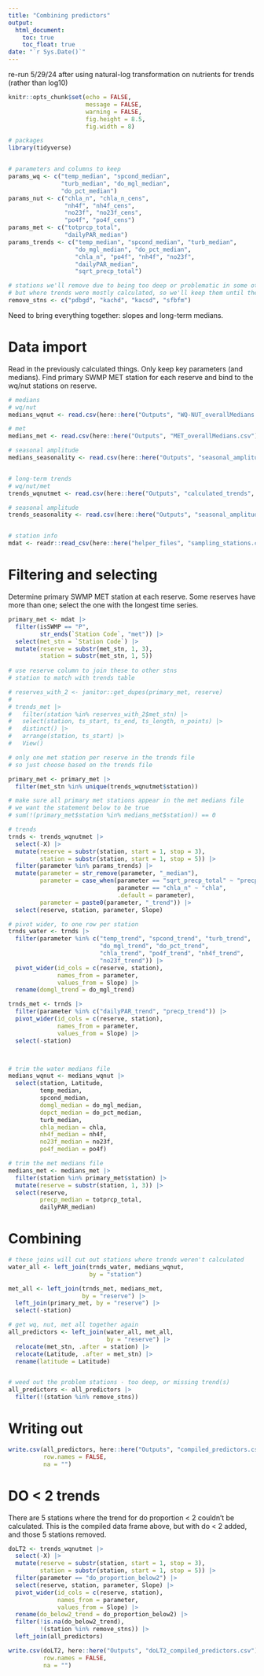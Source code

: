 ```yaml
---
title: "Combining predictors"
output: 
  html_document:
    toc: true
    toc_float: true
date: "`r Sys.Date()`"
---
```


re-run 5/29/24 after using natural-log transformation on nutrients for trends (rather than log10)  

```r
knitr::opts_chunk$set(echo = FALSE,
                      message = FALSE,
                      warning = FALSE,
                      fig.height = 8.5,
                      fig.width = 8)

# packages
library(tidyverse)


# parameters and columns to keep
params_wq <- c("temp_median", "spcond_median", 
               "turb_median", "do_mgl_median",
               "do_pct_median")
params_nut <- c("chla_n", "chla_n_cens",
                "nh4f", "nh4f_cens",
                "no23f", "no23f_cens",
                "po4f", "po4f_cens")
params_met <- c("totprcp_total",
                "dailyPAR_median")
params_trends <- c("temp_median", "spcond_median", "turb_median",
                   "do_mgl_median", "do_pct_median",
                   "chla_n", "po4f", "nh4f", "no23f",
                   "dailyPAR_median",
                   "sqrt_precp_total")

# stations we'll remove due to being too deep or problematic in some other way
# but where trends were mostly calculated, so we'll keep them until the end
remove_stns <- c("pdbgd", "kachd", "kacsd", "sfbfm")
```

Need to bring everything together: slopes and long-term medians.  

# Data import  

Read in the previously calculated things. Only keep key parameters (and medians). Find primary SWMP MET station for each reserve and bind to the wq/nut stations on reserve.  

```r
# medians
# wq/nut
medians_wqnut <- read.csv(here::here("Outputs", "WQ-NUT_overallMedians.csv"))

# met
medians_met <- read.csv(here::here("Outputs", "MET_overallMedians.csv"))

# seasonal amplitude
medians_seasonality <- read.csv(here::here("Outputs", "seasonal_amplitude_medians.csv"))


# long-term trends
# wq/nut/met
trends_wqnutmet <- read.csv(here::here("Outputs", "calculated_trends", "long-term-trends.csv"))

# seasonal amplitude
trends_seasonality <- read.csv(here::here("Outputs", "seasonal_amplitude_medians.csv"))


# station info
mdat <- readr::read_csv(here::here("helper_files", "sampling_stations.csv"))
```

# Filtering and selecting  

Determine primary SWMP MET station at each reserve. Some reserves have more than one; select the one with the longest time series.  

```r
primary_met <- mdat |> 
  filter(isSWMP == "P",
         str_ends(`Station Code`, "met")) |> 
  select(met_stn = `Station Code`) |> 
  mutate(reserve = substr(met_stn, 1, 3),
         station = substr(met_stn, 1, 5))  
  
# use reserve column to join these to other stns
# station to match with trends table

# reserves_with_2 <- janitor::get_dupes(primary_met, reserve)
# 
# trends_met |> 
#   filter(station %in% reserves_with_2$met_stn) |> 
#   select(station, ts_start, ts_end, ts_length, n_points) |> 
#   distinct() |> 
#   arrange(station, ts_start) |> 
#   View()

# only one met station per reserve in the trends file
# so just choose based on the trends file

primary_met <- primary_met |> 
  filter(met_stn %in% unique(trends_wqnutmet$station))

# make sure all primary met stations appear in the met medians file
# we want the statement below to be true
# sum(!(primary_met$station %in% medians_met$station)) == 0
```


```r
# trends
trnds <- trends_wqnutmet |> 
  select(-X) |> 
  mutate(reserve = substr(station, start = 1, stop = 3),
         station = substr(station, start = 1, stop = 5)) |> 
  filter(parameter %in% params_trends) |> 
  mutate(parameter = str_remove(parameter, "_median"),
         parameter = case_when(parameter == "sqrt_precp_total" ~ "precp",
                               parameter == "chla_n" ~ "chla",
                               .default = parameter),
         parameter = paste0(parameter, "_trend")) |> 
  select(reserve, station, parameter, Slope)

# pivot wider, to one row per station
trnds_water <- trnds |> 
  filter(parameter %in% c("temp_trend", "spcond_trend", "turb_trend",
                          "do_mgl_trend", "do_pct_trend",
                          "chla_trend", "po4f_trend", "nh4f_trend",
                          "no23f_trend")) |> 
  pivot_wider(id_cols = c(reserve, station),
              names_from = parameter,
              values_from = Slope) |> 
  rename(domgl_trend = do_mgl_trend)

trnds_met <- trnds |> 
  filter(parameter %in% c("dailyPAR_trend", "precp_trend")) |> 
  pivot_wider(id_cols = c(reserve, station),
              names_from = parameter,
              values_from = Slope) |> 
  select(-station)



# trim the water medians file
medians_wqnut <- medians_wqnut |> 
  select(station, Latitude,
         temp_median,
         spcond_median,
         domgl_median = do_mgl_median,
         dopct_median = do_pct_median, 
         turb_median,
         chla_median = chla,
         nh4f_median = nh4f,
         no23f_median = no23f,
         po4f_median = po4f)

# trim the met medians file
medians_met <- medians_met |> 
  filter(station %in% primary_met$station) |> 
  mutate(reserve = substr(station, 1, 3)) |> 
  select(reserve, 
         precp_median = totprcp_total,
         dailyPAR_median)

```


# Combining  


```r
# these joins will cut out stations where trends weren't calculated
water_all <- left_join(trnds_water, medians_wqnut,
                       by = "station")

met_all <- left_join(trnds_met, medians_met,
                     by = "reserve") |> 
  left_join(primary_met, by = "reserve") |> 
  select(-station)

# get wq, nut, met all together again
all_predictors <- left_join(water_all, met_all,
                            by = "reserve") |> 
  relocate(met_stn, .after = station) |> 
  relocate(Latitude, .after = met_stn) |> 
  rename(latitude = Latitude)


# weed out the problem stations - too deep, or missing trend(s)  
all_predictors <- all_predictors |> 
  filter(!(station %in% remove_stns))
```

# Writing out  

```r
write.csv(all_predictors, here::here("Outputs", "compiled_predictors.csv"),
          row.names = FALSE,
          na = "")
```

# DO < 2 trends  

There are 5 stations where the trend for do proportion < 2 couldn't be calculated. This is the compiled data frame above, but with do < 2 added, and those 5 stations removed.  

```r
doLT2 <- trends_wqnutmet |> 
  select(-X) |> 
  mutate(reserve = substr(station, start = 1, stop = 3),
         station = substr(station, start = 1, stop = 5)) |> 
  filter(parameter == "do_proportion_below2") |> 
  select(reserve, station, parameter, Slope) |> 
  pivot_wider(id_cols = c(reserve, station),
              names_from = parameter,
              values_from = Slope) |> 
  rename(do_below2_trend = do_proportion_below2) |> 
  filter(!is.na(do_below2_trend),
         !(station %in% remove_stns)) |> 
  left_join(all_predictors)

write.csv(doLT2, here::here("Outputs", "doLT2_compiled_predictors.csv"),
          row.names = FALSE,
          na = "")
```

